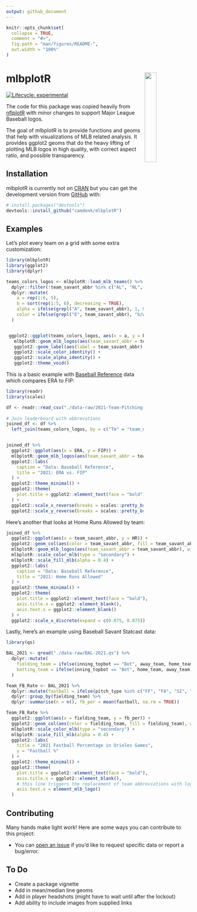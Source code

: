 ```yaml
---
output: github_document
---
```


<!-- README.md is generated from README.Rmd. Please edit that file -->

```r
knitr::opts_chunk$set(
  collapse = TRUE,
  comment = "#>",
  fig.path = "man/figures/README-",
  out.width = "100%"
)
```

# mlbplotR <a><img src='man/figures/logo.png' align="right" width="25%" min-width="120px" /></a>

<!-- badges: start -->
[![Lifecycle: experimental](https://img.shields.io/badge/lifecycle-experimental-orange.svg?style=flat-square)](https://lifecycle.r-lib.org/articles/stages.html)
<!-- badges: end -->

The code for this package was copied heavily from [nflplotR](https://nflverse.github.io/nflplotR/index.html) with minor changes to support Major League Baseball logos.


The goal of mlbplotR is to provide functions and geoms that help with visualizations of MLB related analysis. It provides ggplot2 geoms that do the heavy lifting of plotting MLB logos in high quality, with correct aspect ratio, and possible transparency.

## Installation

mlbplotR is currently not on [CRAN](https://CRAN.R-project.org)
but you can get the development version from [GitHub](https://github.com/) with:

``` r
# install.packages("devtools")
devtools::install_github("camdenk/mlbplotR")
```
## Examples

Let's plot every team on a grid with some extra customization:

```r
library(mlbplotR)
library(ggplot2)
library(dplyr)

teams_colors_logos <- mlbplotR::load_mlb_teams() %>% 
  dplyr::filter(!team_savant_abbr %in% c("AL", "NL", "MLB")) %>% 
  dplyr::mutate(
    a = rep(1:6, 5),
    b = sort(rep(1:5, 6), decreasing = TRUE),
    alpha = ifelse(grepl("A", team_savant_abbr), 1, 0.75), # Keep alpha == 1 for teams that have an "A"
    color = ifelse(grepl("E", team_savant_abbr), "b/w", NA) # Set teams that have an "E" to black & white
  )


 ggplot2::ggplot(teams_colors_logos, aes(x = a, y = b)) +
   mlbplotR::geom_mlb_logos(aes(team_savant_abbr = team_savant_abbr, color = color, alpha = alpha), width = 0.075) +
   ggplot2::geom_label(aes(label = team_savant_abbr), nudge_y = -0.35, alpha = 0.5) +
   ggplot2::scale_color_identity() +
   ggplot2::scale_alpha_identity() +
   ggplot2::theme_void() 
```


This is a basic example with [Baseball Reference](https://baseball-reference.com) data which compares ERA to FIP:

```r
library(readr)
library(scales)

df <- readr::read_csv("./data-raw/2021-Team-Pitching-Stats.csv")
  
# Join leaderboard with abbrevations
joined_df <- df %>% 
  left_join(teams_colors_logos, by = c("Tm" = "team_name"))


joined_df %>% 
  ggplot2::ggplot(aes(x = ERA, y = FIP)) +
  mlbplotR::geom_mlb_logos(aes(team_savant_abbr = team_savant_abbr), width = 0.075, alpha = 0.7) +
  ggplot2::labs(
    caption = "Data: Baseball Reference",
    title = "2021: ERA vs. FIP"
  ) +
  ggplot2::theme_minimal() +
  ggplot2::theme(
    plot.title = ggplot2::element_text(face = "bold")
  ) +
  ggplot2::scale_x_reverse(breaks = scales::pretty_breaks(), expand = c(.1, .1)) +
  ggplot2::scale_y_reverse(breaks = scales::pretty_breaks(), expand = c(.1, .1))
```

Here's another that looks at Home Runs Allowed by team:

```r
joined_df %>% 
  ggplot2::ggplot(aes(x = team_savant_abbr, y = HR)) +
  ggplot2::geom_col(aes(color = team_savant_abbr, fill = team_savant_abbr), width = 0.5) +
  mlbplotR::geom_mlb_logos(aes(team_savant_abbr = team_savant_abbr), width = 0.075, alpha = 0.9) +
  mlbplotR::scale_color_mlb(type = "secondary") +
  mlbplotR::scale_fill_mlb(alpha = 0.4) +
  ggplot2::labs(
    caption = "Data: Baseball Reference",
    title = "2021: Home Runs Allowed"
  ) +
  ggplot2::theme_minimal() +
  ggplot2::theme(
    plot.title = ggplot2::element_text(face = "bold"),
    axis.title.x = ggplot2::element_blank(),
    axis.text.x = ggplot2::element_blank()
  ) +
  ggplot2::scale_x_discrete(expand = c(0.075, 0.075))
```

Lastly, here's an example using Baseball Savant Statcast data:

```r
library(qs)

BAL_2021 <- qread("./data-raw/BAL-2021.qs") %>% 
  dplyr::mutate(
    fielding_team = ifelse(inning_topbot == "Bot", away_team, home_team),
    batting_team = ifelse(inning_topbot == "Bot", home_team, away_team)
  )

Team_FB_Rate <- BAL_2021 %>%
  dplyr::mutate(fastball = ifelse(pitch_type %in% c("FF", "FA", "SI", "FT", "FC"), 1, 0)) %>% 
  dplyr::group_by(fielding_team) %>%
  dplyr::summarise(n = n(), fb_per = mean(fastball, na.rm = TRUE))

Team_FB_Rate %>% 
  ggplot2::ggplot(aes(x = fielding_team, y = fb_per)) +
  ggplot2::geom_col(aes(color = fielding_team, fill = fielding_team), width = 0.5) +
  mlbplotR::scale_color_mlb(type = "secondary") +
  mlbplotR::scale_fill_mlb(alpha = 0.4) +
  ggplot2::labs(
    title = "2021 Fastball Percentage in Orioles Games",
    y = "Fastball %"
  ) +
  ggplot2::theme_minimal() +
  ggplot2::theme(
    plot.title = ggplot2::element_text(face = "bold"),
    axis.title.x = ggplot2::element_blank(),
    # this line triggers the replacement of team abbreviations with logos
    axis.text.x = element_mlb_logo()
  )


```



## Contributing

Many hands make light work! Here are some ways you can contribute to
this project:

-   You can [open an issue](https://github.com/camdenk/mlbplotR/issues/new/choose) if you'd like to request specific data or report a bug/error.

## To Do

- Create a package vignette
- Add in mean/median line geoms
- Add in player headshots (might have to wait until after the lockout)
- Add ability to include images from supplied links

